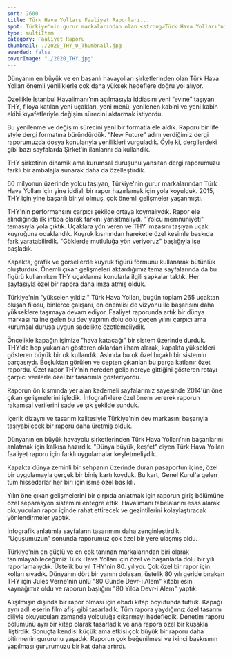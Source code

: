 ```yaml
---
sort: 2600
title: Türk Hava Yolları Faaliyet Raporları...
spot: Türkiye'nin gurur markalarından olan <strong>Türk Hava Yolları'nın imza attığımız her raporu bizim de gururumuz oldu.</strong> Bu kadar iddialı, bu kadar büyük, bu kadar tanınan bir markayı taşımak gerçekten özel bir performans gerektiriyor. Yıllara özel brief'leri hep yüksekten uçarak ama ayağımız sağlam şekilde yere basarak konsept haline getirdik. "Business class" faaliyet raporlarımızın her sayfasında markanın verdiği güveni aktardık.
type: multiItem
category: Faaliyet Raporu
thumbnail: ./2020_THY_0_Thumbnail.jpg
awarded: false
coverImage: "./2020_THY.jpg"
---
```




<MultiItemLayoutOneItem oneItemTitle="TÜRK HAVA YOLLARI 2020 FAALİYET RAPORU" oneItemSubTitle="" sliderImages={[THY2020_0]} awarded={false}>

</MultiItemLayoutOneItem>


<MultiItemLayoutOneItem oneItemTitle="TÜRK HAVA YOLLARI 2018 FAALİYET RAPORU" oneItemSubTitle="Türk Hava Yolları’nın Yeni Geleceği İçin Yeni Bir Rapor Formatı" sliderImages={[THY2018_0,THY2018_1,THY2018_2,THY2018_3,THY2018_4,THY2018_5,THY2018_6]} awarded={true}>

Dünyanın en büyük ve en başarılı havayolları şirketlerinden olan Türk Hava Yolları önemli yeniliklerle çok daha yüksek hedeflere doğru yol alıyor.

Özellikle İstanbul Havalimanı’nın açılmasıyla iddiasını yeni “evine” taşıyan THY, filoya katılan yeni uçakları, yeni menü, yenilenen kabini ve yeni kabin ekibi kıyafetleriyle değişim sürecini aktarmak istiyordu.

Bu yenilenme ve değişim sürecini yeni bir formatla ele aldık. Raporu bir life style dergi formatına büründürdük. “New Future” adını verdiğimiz dergi raporumuzda dosya konularıyla yenilikleri vurguladık. Öyle ki, dergilerdeki gibi bazı sayfalarda Şirket’in ilanlarını da kullandık.

THY şirketinin dinamik ama kurumsal duruşunu yansıtan dergi raporumuzu farklı bir ambalajla sunarak daha da özelleştirdik.

</MultiItemLayoutOneItem>


<MultiItemLayoutOneItem oneItemTitle="TÜRK HAVA YOLLARI 2015 FAALİYET RAPORU" oneItemSubTitle="“Kuyruklu” rapor..." sliderImages={[THY2015_0,THY2015_1,THY2015_2,THY2015_3,THY2015_4,THY2015_5]} awarded={false}>

60 milyonun üzerinde yolcu taşıyan, Türkiye'nin gurur markalarından Türk Hava Yolları için yine iddialı bir rapor hazırlamak için yola koyulduk. 2015, THY için yine başarılı bir yıl olmuş, çok önemli gelişmeler yaşanmıştı.

THY'nin performansını çarpıcı şekilde ortaya koymalıydık. Rapor ele alındığında ilk intiba olarak farkını yansıtmalıydı. "Yolcu memnuniyeti" temasıyla yola çıktık. Uçaklara yön veren ve THY imzasını taşıyan uçak kuyruğuna odaklandık. Kuyruk kısmından hareketle özel kesimle baskıda fark yaratabilirdik. "Göklerde mutluluğa yön veriyoruz" başlığıyla işe başladık.

Kapakta, grafik ve görsellerde kuyruk figürü formunu kullanarak bütünlük oluşturduk. Önemli çıkan gelişmeleri aktardığımız tema sayfalarında da bu figürü kullanırken THY uçaklarına konularla ilgili şapkalar taktık. Her sayfasıyla özel bir rapora daha imza atmış olduk.

</MultiItemLayoutOneItem>


<MultiItemLayoutOneItem oneItemTitle="TÜRK HAVA YOLLARI 2014 FAALİYET RAPORU" oneItemSubTitle="Yükseklere bakış..." sliderImages={[THY2014_0,THY2014_1,THY2014_2,THY2014_3,THY2014_4]} awarded={false}>

Türkiye'nin "yükselen yıldızı" Türk Hava Yolları, bugün toplam 265 uçaktan oluşan filosu, binlerce çalışanı, en önemlisi de vizyonu ile başarısını daha yükseklere taşımaya devam ediyor. Faaliyet raporunda artık bir dünya markası haline gelen bu dev yapının dolu dolu geçen yılını çarpıcı ama kurumsal duruşa uygun sadelikte özetlemeliydik.

Öncelikle kapağın işimize "hava katacağı" bir sistem üzerinde durduk. THY'de hep yukarıları gösteren oklardan ilham alarak, kapakta yüksekleri gösteren büyük bir ok kullandık. Aslında bu ok özel bıçaklı bir sistemin parçasıydı. Boşluktan görülen ve cepten çıkarılan bu parça katlanır özet rapordu. Özet rapor THY'nin nereden gelip nereye gittiğini gösteren rotayı çarpıcı verilerle özel bir tasarımla gösteriyordu.

Raporun ön kısmında yer alan kademeli sayfalarımız sayesinde 2014'ün öne çıkan gelişmelerini işledik. İnfografiklere özel önem vererek raporun rakamsal verilerini sade ve şık şekilde sunduk.

İçerik dizaynı ve tasarım kalitesiyle Türkiye'nin dev markasını başarıyla taşıyabilecek bir raporu daha üretmiş olduk.

</MultiItemLayoutOneItem>


<MultiItemLayoutOneItem oneItemTitle="TÜRK HAVA YOLLARI 2013 FAALİYET RAPORU" oneItemSubTitle="Kişiye özel rapor" sliderImages={[THY2013_0,THY2013_1,THY2013_2,THY2013_3,THY2013_4]} awarded={true}>

Dünyanın en büyük havayolu şirketlerinden Türk Hava Yolları'nın başarılarını anlatmak için kalkışa hazırdık. "Dünya büyük, keşfet" diyen Türk Hava Yolları faaliyet raporu için farklı uygulamalar keşfetmeliydik.

Kapakta dünya zeminli bir sehpanın üzerinde duran pasaportun içine, özel bir uygulamayla gerçek bir biniş kartı koyduk. Bu kart, Genel Kurul'a gelen tüm hissedarlar her biri için isme özel basıldı.

Yılın öne çıkan gelişmelerini bir çırpıda anlatmak için raporun giriş bölümüne özel separasyon sistemini entegre ettik. Havalimanı tabelalarını esas alarak okuyucuları rapor içinde rahat ettirecek ve gezintilerini kolaylaştıracak yönlendirmeler yaptık.

İnfografik anlatımla sayfaların tasarımını daha zenginleştirdik. "Uçuşumuzun" sonunda raporumuz çok özel bir yere ulaşmış oldu.

</MultiItemLayoutOneItem>


<MultiItemLayoutOneItem oneItemTitle="TÜRK HAVA YOLLARI 2012 FAALİYET RAPORU" oneItemSubTitle="80 yılda devr-i alem..." sliderImages={[THY2012_0,THY2012_1,THY2012_2,THY2012_3]} awarded={false}>

Türkiye'nin en güçlü ve en çok tanınan markalarından biri olarak tanımlayabileceğimiz Türk Hava Yolları için özel ve başarılarla dolu bir yılı raporlamalıydık. Üstelik bu yıl THY'nin 80. yılıydı. Çok özel bir rapor için kolları sıvadık. Dünyanın dört bir yanını dolaşan, üstelik 80 yılı geride bırakan THY için Jules Verne'nin ünlü "80 Günde Devr-i Alem" kitabı esin kaynağımız oldu ve raporun başlığını "80 Yılda Devr-i Alem" yaptık.

Alışılmışın dışında bir rapor olması için ebadı kitap boyutunda tuttuk. Kapağı aynı adlı eserin film afişi gibi tasarladık. Tüm rapora yaydığımız özel tasarım diliyle okuyucuları zamanda yolculuğa çıkarmayı hedefledik. Denetim raporu bölümünü ayrı bir kitap olarak tasarladık ve ana rapora özel bir kuşakla iliştirdik. Sonuçta kendisi küçük ama etkisi çok büyük bir raporu daha bitirmenin gururunu yaşadık. Raporun çok beğenilmesi ve ikinci baskısının yapılması gururumuzu bir kat daha artırdı.

</MultiItemLayoutOneItem>

